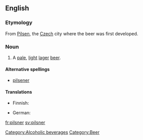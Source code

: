 ==English==

===Etymology===
From [[Pilsen]], the [[Czech]] city where the beer was first developed.

===Noun===
{{en-noun}}

# A [[pale]], [[light]] [[lager]] [[beer]].

====Alternative spellings====
* [[pilsener]]

====Translations====
{{trans-top|pale, light beer}}
* Finnish: {{t|fi|pilsneri}}
{{trans-mid}}
* German: {{t|de|Pils|n}}
{{trans-bottom}}

[[Category:Alcoholic beverages]]
[[Category:Beer]]

[[fr:pilsner]]
[[sv:pilsner]]